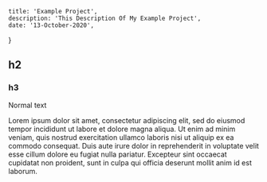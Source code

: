 
	title: 'Example Project',
	description: 'This Description Of My Example Project',
	date: '13-October-2020',
}

<Portfolio data={metadata}>


## h2

### h3

Normal text

Lorem ipsum dolor sit amet, consectetur adipiscing elit, sed do
eiusmod tempor incididunt ut labore et dolore magna aliqua. Ut
enim ad minim veniam, quis nostrud exercitation ullamco laboris
nisi ut aliquip ex ea commodo consequat. Duis aute irure dolor
in reprehenderit in voluptate velit esse cillum dolore eu fugiat
nulla pariatur. Excepteur sint occaecat cupidatat non proident,
sunt in culpa qui officia deserunt mollit anim id est laborum.

</Portfolio>

